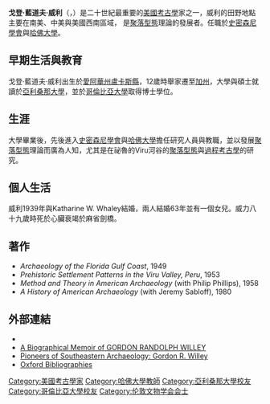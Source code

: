 {{multiple issues|
{{expand|time=2015-04-10T04:23:40+00:00}}
{{unreferenced|time=2015-04-10T04:23:40+00:00}}
}}
{{Infobox person
| name        = 戈登·蓝道夫·威利
| image       = <!-- just the filename, without the File: or Image: prefix or enclosing [[brackets|brackets]] -->
| alt         = 
| caption     = 
| birth_name  = Gordon Randolph Willey
| birth_date  = {{Birth date|1913|03|07}}
| birth_place = [[美國|美國]][[艾奧瓦州|艾奧瓦州]][[沙里頓_(艾奧瓦州)|沙里頓]]
| death_date  = {{Death date and age|2002|04|28|1913|03|07}}
| death_place = 美國[[麻薩諸塞州|麻薩諸塞州]][[劍橋_(麻薩諸塞州)|劍橋]]
| nationality = 
| other_names = 
| occupation  = 考古學家
| known_for   = [[過程考古學|過程考古學]]<br/>聚落型態理論
}}
'''戈登·藍道夫·威利'''（{{lang-en|Gordon Randolph Willey}}，{{bd|1913年|3月7日|2002年|4月28日}}）是二十世紀最重要的[[美國|美國]][[考古學|考古學]]家之一，威利的田野地點主要在南美、中美與美國西南區域， 是[[聚落型態|聚落型態]]理論的發展者。任職於[[史密森尼學會|史密森尼學會]]與[[哈佛大學|哈佛大學]]。

==早期生活與教育==
戈登·藍道夫·威利出生於[[愛阿華州|愛阿華州]][[盧卡斯縣_(愛阿華州)|盧卡斯縣]]，12歲時舉家遷至[[加州|加州]]，大學與碩士就讀於[[亞利桑那大學|亞利桑那大學]]，並於[[哥倫比亞大學|哥倫比亞大學]]取得博士學位。

==生涯==
大學畢業後，先後進入[[史密森尼學會|史密森尼學會]]與[[哈佛大學|哈佛大學]]擔任研究人員與教職，並以發展[[聚落型態|聚落型態]]理論而廣為人知，尤其是在祕魯的Viru河谷的[[聚落型態|聚落型態]]與[[過程考古學|過程考古學]]的研究。

==個人生活==
威利1939年與Katharine W. Whaley結婚，兩人結婚63年並有一個女兒。威力八十九歲時死於心臟衰竭於麻省劍橋。

==著作==
*''Archaeology of the Florida Gulf Coast'', 1949
*''Prehistoric Settlement Patterns in the Viru Valley, Peru'', 1953 
*''Method and Theory in American Archaeology'' (with Philip Phillips), 1958
*''A History of American Archaeology'' (with Jeremy Sabloff), 1980

==外部連結==
* {{worldcat id|lccn-n79-117145}}
* [http://www.nasonline.org/publications/biographical-memoirs/memoir-pdfs/willey-gordon.pdf A Biographical Memoir of GORDON RANDOLPH WILLEY] {{Wayback|url=http://www.nasonline.org/publications/biographical-memoirs/memoir-pdfs/willey-gordon.pdf |date=20190916112149 }}
* [http://140.247.195.10/Willey/default.html Pioneers of Southeastern Archaeology: Gordon R. Willey] {{Wayback|url=http://140.247.195.10/Willey/default.html |date=20150414074324 }}
* [http://www.oxfordbibliographies.com/view/document/obo-9780199766567/obo-9780199766567-0137.xml Oxford Bibliographies] {{Wayback|url=http://www.oxfordbibliographies.com/view/document/obo-9780199766567/obo-9780199766567-0137.xml |date=20201130080256 }}

{{Authority control}}
{{DEFAULTSORT:Willey, Gordon}}
[[Category:美國考古學家|Category:美國考古學家]]
[[Category:哈佛大學教師|Category:哈佛大學教師]]
[[Category:亞利桑那大學校友|Category:亞利桑那大學校友]]
[[Category:哥倫比亞大學校友|Category:哥倫比亞大學校友]]
[[Category:伦敦文物学会会士|Category:伦敦文物学会会士]]